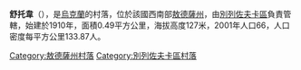 {{coord|47|12|5|N|30|32|29|E|scale:30000|display=title}}

'''舒托韋'''（{{lang-uk|Шутове}}），是[[烏克蘭|烏克蘭]]的村落，位於該國西南部[[敖德薩州|敖德薩州]]，由[[別列佐夫卡區|別列佐夫卡區]]負責管轄，始建於1910年，面積0.49平方公里，海拔高度127米，2001年人口66，人口密度每平方公里133.87人。

{{DEFAULTSORT:Шутове}}
[[Category:敖德薩州村落|Category:敖德薩州村落]]
[[Category:別列佐夫卡區村落|Category:別列佐夫卡區村落]]


{{Odessa-geo-stub}}